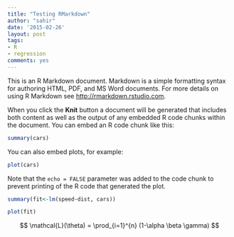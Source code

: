 ```yaml
---
title: "Testing RMarkdown"
author: "sahir"
date: '2015-02-26'
layout: post
tags:
- R
- regression
comments: yes 
---
```


This is an R Markdown document. Markdown is a simple formatting syntax for authoring HTML, PDF, and MS Word documents. For more details on using R Markdown see <http://rmarkdown.rstudio.com>.
 
When you click the **Knit** button a document will be generated that includes both content as well as the output of any embedded R code chunks within the document. You can embed an R code chunk like this:

```r
summary(cars)
```

<!--more-->

You can also embed plots, for example:

```r
plot(cars)
```

Note that the `echo = FALSE` parameter was added to the code chunk to prevent printing of the R code that generated the plot.

```r
summary(fit<-lm(speed~dist, cars))
```

```r
plot(fit)   
```

$$ \mathcal{L}(\theta) = \prod_{i=1}^{n} (1-\alpha \beta \gamma) $$

